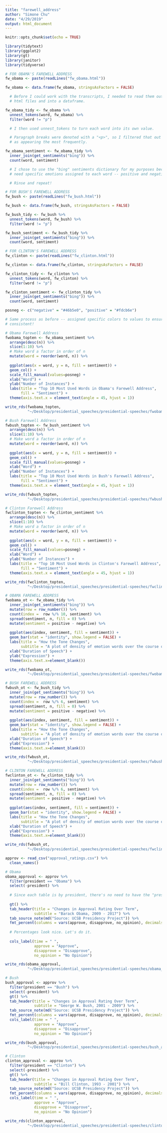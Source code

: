 ```yaml
---
title: "farewell_address"
author: "Simone Chu"
date: "4/29/2019"
output: html_document
---
```


```r
knitr::opts_chunk$set(echo = TRUE)

library(tidytext)
library(ggplot2)
library(gt)
library(janitor)
library(tidyverse)
```

```r
# FOR OBAMA'S FAREWELL ADDRESS
fw_obama <- paste(readLines("fw_obama.html"))

fw_obama <- data.frame(fw_obama, stringsAsFactors = FALSE)

  # Before I could work with the transcripts, I needed to read them out of their respective
  # html files and into a dataframe. 

fw_obama_tidy <- fw_obama %>%
  unnest_tokens(word, fw_obama) %>%
  filter(word != "p")

  # I then used unnest_tokens to turn each word into its own value. 

  # Paragraph breaks were denoted with a "<p>", so I filtered that out because it was recorded
  # as appearing the most frequently. 

fw_obama_sentiment <- fw_obama_tidy %>%
  inner_join(get_sentiments("bing")) %>%
  count(word, sentiment)

  # I chose to use the "bing" sentiments dictionary for my purposes because I didn't particularly
  # need specific emotions assigned to each word -- positive and negative was good enough. 

  # Rinse and repeat! 

# FOR BUSH'S FAREWELL ADDRESS
fw_bush <- paste(readLines("fw_bush.html"))

fw_bush <- data.frame(fw_bush, stringsAsFactors = FALSE)

fw_bush_tidy <- fw_bush %>%
  unnest_tokens(word, fw_bush) %>%
  filter(word != "p")

fw_bush_sentiment <- fw_bush_tidy %>%
  inner_join(get_sentiments("bing")) %>%
  count(word, sentiment)

# FOR CLINTON'S FAREWELL ADDRESS
fw_clinton <- paste(readLines("fw_clinton.html"))

fw_clinton <- data.frame(fw_clinton, stringsAsFactors = FALSE)

fw_clinton_tidy <- fw_clinton %>%
  unnest_tokens(word, fw_clinton) %>%
  filter(word != "p")

fw_clinton_sentiment <- fw_clinton_tidy %>%
  inner_join(get_sentiments("bing")) %>%
  count(word, sentiment)

```

```r
posneg <- c("negative" = "#46b5e0", "positive" = "#fdcb6e")

# Same process as before -- assigned specific colors to values to ensure that they stay 
# consistent! 

# Obama Farewell Address
fwobama_topten <- fw_obama_sentiment %>%
  arrange(desc(n)) %>%
  slice(1:10) %>%
  # Make word a factor in order of n
  mutate(word = reorder(word, n)) %>% 
  
  ggplot(aes(x = word, y = n, fill = sentiment)) + 
  geom_col() + 
  scale_fill_manual(values=posneg) +
  xlab("Word") + 
  ylab("Number of Instances") + 
  labs(title = "Top 10 Most Used Words in Obama's Farewell Address",
       fill = "Sentiment") + 
  theme(axis.text.x = element_text(angle = 45, hjust = 1))

write_rds(fwobama_topten, 
          "~/Desktop/presidential_speeches/presidential-speeches/fwobama_topten.rds")

# Bush Farewell Address
fwbush_topten <- fw_bush_sentiment %>%
  arrange(desc(n)) %>%
  slice(1:10) %>%
  # Make word a factor in order of n
  mutate(word = reorder(word, n)) %>% 
  
  ggplot(aes(x = word, y = n, fill = sentiment)) + 
  geom_col() + 
  scale_fill_manual(values=posneg) +
  xlab("Word") + 
  ylab("Number of Instances") + 
  labs(title = "Top 10 Most Used Words in Bush's Farewell Address",
       fill = "Sentiment") + 
  theme(axis.text.x = element_text(angle = 45, hjust = 1))

write_rds(fwbush_topten, 
          "~/Desktop/presidential_speeches/presidential-speeches/fwbush_topten.rds")

# Clinton Farewell Address
fwclinton_topten <- fw_clinton_sentiment %>%
  arrange(desc(n)) %>%
  slice(1:10) %>%
  # Make word a factor in order of n
  mutate(word = reorder(word, n)) %>% 
  
  ggplot(aes(x = word, y = n, fill = sentiment)) + 
  geom_col() + 
  scale_fill_manual(values=posneg) +
  xlab("Word") + 
  ylab("Number of Instances") + 
  labs(title = "Top 10 Most Used Words in Clinton's Farewell Address",
       fill = "Sentiment") + 
  theme(axis.text.x = element_text(angle = 45, hjust = 1))

write_rds(fwclinton_topten, 
          "~/Desktop/presidential_speeches/presidential-speeches/fwclinton_topten.rds")
```


```r

# OBAMA FAREWELL ADDRESS
fwobama_ot <- fw_obama_tidy %>%
  inner_join(get_sentiments("bing")) %>%
  mutate(row = row_number()) %>%
  count(index =  row %/% 10, sentiment) %>%
  spread(sentiment, n, fill = 0) %>%
  mutate(sentiment = positive - negative) %>%
  
  ggplot(aes(index, sentiment, fill = sentiment)) +
  geom_bar(stat = "identity", show.legend = FALSE) +
  labs(title = "How the Tone Changes",
       subtitle = "A plot of density of emotion words over the course of the Farewell Address.") + 
  xlab("Duration of Speech") +
  ylab("Expression") +
  theme(axis.text.x=element_blank())

write_rds(fwobama_ot, 
          "~/Desktop/presidential_speeches/presidential-speeches/fwobama_ot.rds")

# BUSH FAREWELL ADDRESS
fwbush_ot <- fw_bush_tidy %>%
  inner_join(get_sentiments("bing")) %>%
  mutate(row = row_number()) %>%
  count(index =  row %/% 6, sentiment) %>%
  spread(sentiment, n, fill = 0) %>%
  mutate(sentiment = positive - negative) %>%
  
  ggplot(aes(index, sentiment, fill = sentiment)) +
  geom_bar(stat = "identity", show.legend = FALSE) +
  labs(title = "How the Tone Changes",
       subtitle = "A plot of density of emotion words over the course of the Farewell Address.") + 
  xlab("Duration of Speech") +
  ylab("Expression") +
  theme(axis.text.x=element_blank())

write_rds(fwbush_ot, 
          "~/Desktop/presidential_speeches/presidential-speeches/fwbush_ot.rds")

# CLINTON FAREWELL ADDRESS
fwclinton_ot <- fw_clinton_tidy %>%
  inner_join(get_sentiments("bing")) %>%
  mutate(row = row_number()) %>%
  count(index =  row %/% 6, sentiment) %>%
  spread(sentiment, n, fill = 0) %>%
  mutate(sentiment = positive - negative) %>%
  
  ggplot(aes(index, sentiment, fill = sentiment)) +
  geom_bar(stat = "identity", show.legend = FALSE) +
  labs(title = "How the Tone Changes",
       subtitle = "A plot of density of emotion words over the course of the Farewell Address.") + 
  xlab("Duration of Speech") +
  ylab("Expression") +
  theme(axis.text.x=element_blank())

write_rds(fwbush_ot, 
          "~/Desktop/presidential_speeches/presidential-speeches/fwclinton_ot.rds")
```

```r

approv <- read_csv("approval_ratings.csv") %>%
  clean_names()

# Obama
obama_approval <- approv %>%
  filter(president == "Obama") %>%
  select(-president) %>%
  
  # Since each table is by president, there's no need to have the "president" column present.
  
  gt() %>%
  tab_header(title = "Changes in Approval Rating Over Term",
             subtitle = "Barack Obama, 2009 - 2017") %>%
  tab_source_note(md("Source: UCSB Presidency Project")) %>%
  fmt_percent(columns = vars(approve, disapprove, no_opinion), decimals = 0) %>%
  
  # Percentages look nice. Let's do it. 
  
  cols_label(time = " ",
             approve = "Approve",
             disapprove = "Disapprove",
             no_opinion = "No Opinion")

write_rds(obama_approval, 
          "~/Desktop/presidential_speeches/presidential-speeches/obama_approval.rds")

# Bush
bush_approval <- approv %>%
  filter(president == "Bush") %>%
  select(-president) %>%
  gt() %>%
  tab_header(title = "Changes in Approval Rating Over Term",
             subtitle = "George W. Bush, 2001 - 2009") %>%
  tab_source_note(md("Source: UCSB Presidency Project")) %>%
  fmt_percent(columns = vars(approve, disapprove, no_opinion), decimals = 0) %>%
  cols_label(time = " ",
             approve = "Approve",
             disapprove = "Disapprove",
             no_opinion = "No Opinion")

write_rds(bush_approval, 
          "~/Desktop/presidential_speeches/presidential-speeches/bush_approval.rds")

# Clinton
clinton_approval <- approv %>%
  filter(president == "Clinton") %>%
  select(-president) %>%
  gt() %>%
  tab_header(title = "Changes in Approval Rating Over Term",
             subtitle = "Bill Clinton, 1993 - 2001") %>%
  tab_source_note(md("Source: UCSB Presidency Project")) %>%
  fmt_percent(columns = vars(approve, disapprove, no_opinion), decimals = 0) %>%
  cols_label(time = " ",
             approve = "Approve",
             disapprove = "Disapprove",
             no_opinion = "No Opinion") 

write_rds(clinton_approval, 
          "~/Desktop/presidential_speeches/presidential-speeches/clinton_approval.rds")


```

